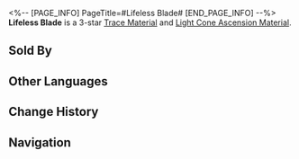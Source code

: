 <%-- [PAGE_INFO]
PageTitle=#Lifeless Blade#
[END_PAGE_INFO] --%>
{{Item Infobox
|title       = Lifeless Blade
|id          = 110112
|image       = Item Lifeless Blade.png
|type        = 
|invCategory = Upgrade Materials
|rarity      = 3
|effect      = Weapon remnants left behind by members of the Antimatter Legion. Used to level up Traces moderately for {{Color|h|Destruction}} characters.
|description = The master of this weapon carries a strong hatred for all sentient beings. They relish in the lament of intelligent beings as sweet melodies and topple civilizations with millennia of history in the blink of an eye.
|source1     = Calyx (Storage Zone)
|source2     = Calyx (Storage Zone)
|source3     = [[Omni-Synthesizer]] &mdash; Material Synthesis
|source4     = Embers Exchange
|source5     = [[Omni-Synthesizer]] &mdash; Material Exchange
}}
{{Description|1=''"The bearer of this brand is tasked with stopping breath among the living."''}}
'''Lifeless Blade''' is a 3-star [[Trace Material]] and [[Light Cone Ascension Material]].

==Sold By==
{{Shop Availability}}

==Other Languages==
{{Other Languages
|en   = Lifeless Blade
|zhs  = 无生残刃
|zht  = 無生殘刃
|ja   = 無生の刃切
|ko   = 무생의 칼날
|es   = Espada inerte
|fr   = Lame sans vie
|ru   = Безжизненный клинок
|th   = Lifeless Blade
|vi   = Lưỡi Kiếm Vô Hồn
|de   = Leblose Klinge
|id   = Lifeless Blade
|pt   = Lâmina Inerte
}}

==Change History==
{{Change History|2.0}}

==Navigation==
{{Upgrade Material Navbox}}